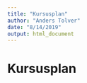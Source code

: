 ```yaml
---
title: "Kursusplan"
author: "Anders Tolver"
date: "8/14/2019"
output: html_document
---
```


# Kursusplan